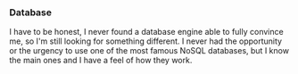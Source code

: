 
### Database

I have to be honest, I never found a database engine able to fully convince me, so I'm still looking for something different. I never had the opportunity or the urgency to use one of the most famous NoSQL databases, but I know the main ones and I have a feel of how they work.

<Sqlite />
<Litedb />
<SqlServer />
<Postgresql />
